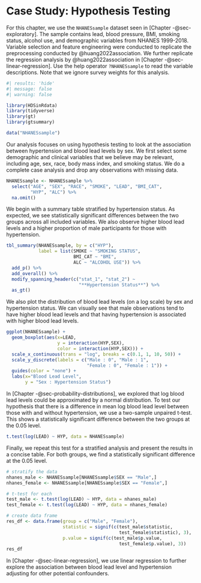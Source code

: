 # Case Study: Hypothesis Testing {#sec-cs-testing}

For this chapter, we use the `NHANESsample` dataset seen in [Chapter -@sec-exploratory]. The sample contains lead, blood pressure, BMI, smoking status, alcohol use, and demographic variables from NHANES 1999-2018. Variable selection and feature engineering were conducted to replicate the preprocessing conducted by @huang2022association. We further replicate the regression analysis by @huang2022association in [Chapter -@sec-linear-regression]. Use the help operator `?NHANESsample` to read the variable descriptions. Note that we ignore survey weights for this analysis.

```r
#| results: 'hide'
#| message: false
#| warning: false

library(HDSinRdata)
library(tidyverse)
library(gt)
library(gtsummary)

data("NHANESsample")
```

Our analysis focuses on using hypothesis testing to look at the association between hypertension and blood lead levels by sex. We first select some demographic and clinical variables that we believe may be relevant, including age, sex, race, body mass index, and smoking status. We do a complete case analysis and drop any observations with missing data. 

```r
NHANESsample <- NHANESsample %>%
  select("AGE", "SEX", "RACE", "SMOKE", "LEAD", "BMI_CAT", 
         "HYP", "ALC") %>%
  na.omit()
```

We begin with a summary table stratified by hypertension status. As expected, we see statistically significant differences between the two groups across all included variables. We also observe higher blood lead levels and a higher proportion of male participants for those with hypertension.

```r
tbl_summary(NHANESsample, by = c("HYP"),
            label = list(SMOKE ~ "SMOKING STATUS",
                         BMI_CAT ~ "BMI",
                         ALC ~ "ALCOHOL USE")) %>%
  add_p() %>%
  add_overall() %>%
  modify_spanning_header(c("stat_1", "stat_2") ~ 
                           "**Hypertension Status**") %>%
  as_gt()
```
We also plot the distribution of blood lead levels (on a log scale) by sex and hypertension status. We can visually see that male observations tend to have higher blood lead levels and that having hypertension is associated with higher blood lead levels. 

```r
ggplot(NHANESsample) +
  geom_boxplot(aes(x=LEAD,
                   y = interaction(HYP,SEX),
                   color = interaction(HYP,SEX))) +
  scale_x_continuous(trans = "log", breaks = c(0.1, 1, 10, 50)) +
  scale_y_discrete(labels = c("Male : 0", "Male : 1",
                              "Female : 0", "Female : 1")) +
  guides(color = "none") +
  labs(x="Blood Lead Level",
       y = "Sex : Hypertension Status")
```
In [Chapter -@sec-probability-distributions], we explored that log blood lead levels could be approximated by a normal distribution. To test our hypothesis that there is a difference in mean log blood lead level between those with and without hypertension, we use a two-sample unpaired t-test. This shows a statistically significant difference between the two groups at the 0.05 level.  

```r
t.test(log(LEAD) ~ HYP, data = NHANESsample)
```

Finally, we repeat this test for a stratified analysis and present the results in a concise table. For both groups, we find a statistically significant difference at the 0.05 level. 

```r
# stratify the data
nhanes_male <- NHANESsample[NHANESsample$SEX == "Male",]
nhanes_female <- NHANESsample[NHANESsample$SEX == "Female",]

# t-test for each
test_male <- t.test(log(LEAD) ~ HYP, data = nhanes_male)
test_female <- t.test(log(LEAD) ~ HYP, data = nhanes_female)

# create data frame
res_df <- data.frame(group = c("Male", "Female"),
                     statistic = signif(c(test_male$statistic,
                                          test_female$statistic), 3),
                     p.value = signif(c(test_male$p.value,
                                          test_female$p.value), 3))
res_df
```

In [Chapter -@sec-linear-regression], we use linear regression to further explore the association between blood lead level and hypertension adjusting for other potential confounders. 
